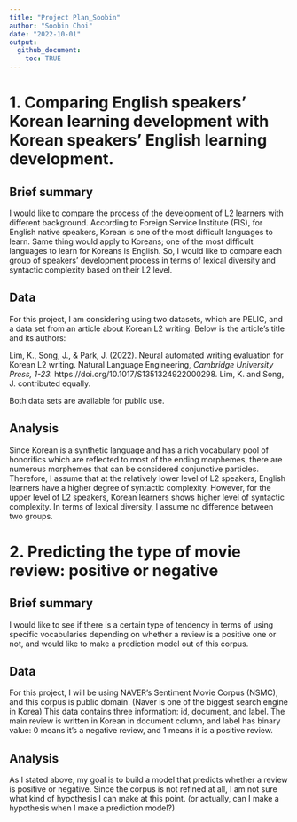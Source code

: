 ---
title: "Project Plan_Soobin"
author: "Soobin Choi"
date: "2022-10-01"
output: 
  github_document: 
    toc: TRUE
---


# 1. Comparing English speakers' Korean learning development with Korean speakers' English learning development.


## Brief summary

I would like to compare the process of the development of L2 learners with different background. According to Foreign Service Institute (FIS), for English native speakers, Korean is one of the most difficult languages to learn. Same thing would apply to Koreans; one of the most difficult languages to learn for Koreans is English. So, I would like to compare each group of speakers' development process in terms of lexical diversity and syntactic complexity based on their L2 level.


## Data 

For this project, I am considering using two datasets, which are PELIC, and a data set from an article about Korean L2 writing. Below is the article's title and its authors:

Lim, K., Song, J., & Park, J. (2022). Neural automated writing evaluation for Korean L2 writing. Natural Language Engineering, _Cambridge University Press, 1-23._ https://doi.org/10.1017/S1351324922000298. Lim, K. and Song, J. contributed equally.

Both data sets are available for public use.


## Analysis

Since Korean is a synthetic language and has a rich vocabulary pool of honorifics which are reflected to most of the ending morphemes, there are numerous morphemes that can be considered conjunctive particles. Therefore, I assume that at the relatively lower level of L2 speakers, English learners have a higher degree of syntactic complexity. However, for the upper level of L2 speakers, Korean learners shows higher level of syntactic complexity. In terms of lexical diversity, I assume no difference between two groups.



# 2. Predicting the type of movie review: positive or negative

## Brief summary 

I would like to see if there is a certain type of tendency in terms of using specific vocabularies depending on whether a review is a positive one or not, and would like to make a prediction model out of this corpus.


## Data 

For this project, I will be using NAVER's Sentiment Movie Corpus (NSMC), and this corpus is public domain. (Naver is one of the biggest search engine in Korea) This data contains three information: id, document, and label. The main review is written in Korean in document column, and label has binary value: 0 means it's a negative review, and 1 means it is a positive review.


## Analysis

As I stated above, my goal is to build a model that predicts whether a review is positive or negative. Since
the corpus is not refined at all, I am not sure what kind of hypothesis I can make at this point. (or actually, can I make a hypothesis when I make a prediction model?) 






